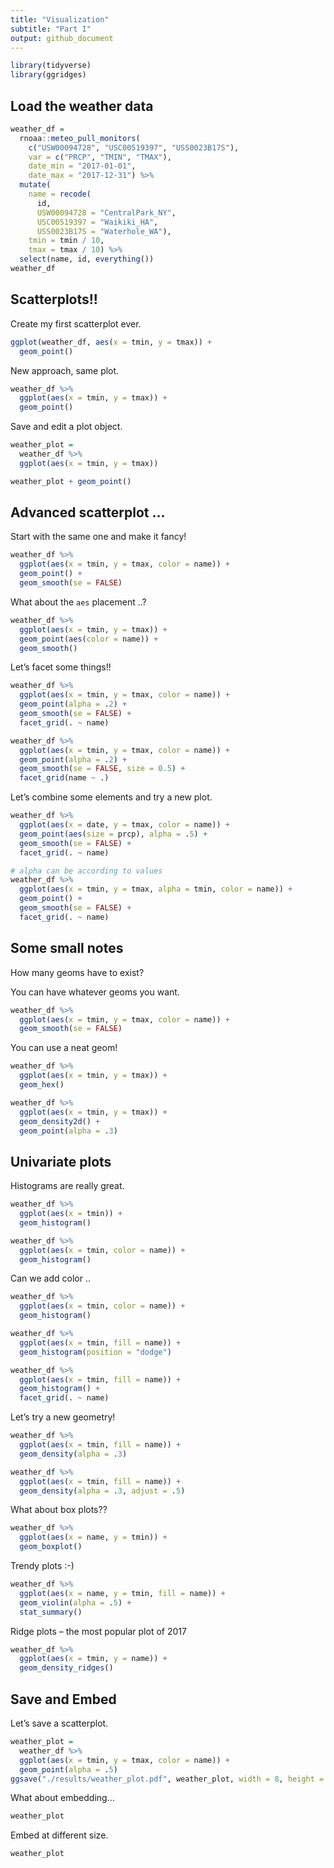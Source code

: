 ```yaml
---
title: "Visualization"
subtitle: "Part I"
output: github_document
---
```


```r
library(tidyverse)
library(ggridges)
```

## Load the weather data

```r
weather_df = 
  rnoaa::meteo_pull_monitors(
    c("USW00094728", "USC00519397", "USS0023B17S"),
    var = c("PRCP", "TMIN", "TMAX"), 
    date_min = "2017-01-01",
    date_max = "2017-12-31") %>%
  mutate(
    name = recode(
      id, 
      USW00094728 = "CentralPark_NY", 
      USC00519397 = "Waikiki_HA",
      USS0023B17S = "Waterhole_WA"),
    tmin = tmin / 10,
    tmax = tmax / 10) %>%
  select(name, id, everything())
weather_df
```


## Scatterplots!!

Create my first scatterplot ever.

```r
ggplot(weather_df, aes(x = tmin, y = tmax)) +
  geom_point()
```

New approach, same plot.

```r
weather_df %>% 
  ggplot(aes(x = tmin, y = tmax)) + 
  geom_point()
```

Save and edit a plot object.

```r
weather_plot = 
  weather_df %>% 
  ggplot(aes(x = tmin, y = tmax))

weather_plot + geom_point()
```

## Advanced scatterplot ...

Start with the same one and make it fancy!

```r
weather_df %>% 
  ggplot(aes(x = tmin, y = tmax, color = name)) + 
  geom_point() + 
  geom_smooth(se = FALSE)
```

What about the `aes` placement ..?

```r
weather_df %>% 
  ggplot(aes(x = tmin, y = tmax)) + 
  geom_point(aes(color = name)) + 
  geom_smooth()
```

Let's facet some things!!

```r
weather_df %>% 
  ggplot(aes(x = tmin, y = tmax, color = name)) + 
  geom_point(alpha = .2) + 
  geom_smooth(se = FALSE) + 
  facet_grid(. ~ name)

weather_df %>% 
  ggplot(aes(x = tmin, y = tmax, color = name)) + 
  geom_point(alpha = .2) + 
  geom_smooth(se = FALSE, size = 0.5) + 
  facet_grid(name ~ .)
```

Let's combine some elements and try a new plot.

```r
weather_df %>% 
  ggplot(aes(x = date, y = tmax, color = name)) +
  geom_point(aes(size = prcp), alpha = .5) + 
  geom_smooth(se = FALSE) + 
  facet_grid(. ~ name)

# alpha can be according to values
weather_df %>% 
  ggplot(aes(x = tmin, y = tmax, alpha = tmin, color = name)) +
  geom_point() + 
  geom_smooth(se = FALSE) + 
  facet_grid(. ~ name)
```



## Some small notes

How many geoms have to exist?

You can have whatever geoms you want. 

```r
weather_df %>% 
  ggplot(aes(x = tmin, y = tmax, color = name)) +
  geom_smooth(se = FALSE)
```

You can use a neat geom!

```r
weather_df %>% 
  ggplot(aes(x = tmin, y = tmax)) + 
  geom_hex()

weather_df %>% 
  ggplot(aes(x = tmin, y = tmax)) + 
  geom_density2d() + 
  geom_point(alpha = .3)
```


## Univariate plots

Histograms are really great. 

```r
weather_df %>% 
  ggplot(aes(x = tmin)) +
  geom_histogram()

weather_df %>% 
  ggplot(aes(x = tmin, color = name)) +
  geom_histogram()
```

Can we add color ..

```r
weather_df %>% 
  ggplot(aes(x = tmin, color = name)) +
  geom_histogram()

weather_df %>% 
  ggplot(aes(x = tmin, fill = name)) +
  geom_histogram(position = "dodge")

weather_df %>% 
  ggplot(aes(x = tmin, fill = name)) +
  geom_histogram() + 
  facet_grid(. ~ name)
```

Let's try a new geometry!

```r
weather_df %>% 
  ggplot(aes(x = tmin, fill = name)) + 
  geom_density(alpha = .3)

weather_df %>% 
  ggplot(aes(x = tmin, fill = name)) + 
  geom_density(alpha = .3, adjust = .5)
```

What about box plots??

```r
weather_df %>% 
  ggplot(aes(x = name, y = tmin)) + 
  geom_boxplot()
```

Trendy plots :-)

```r
weather_df %>% 
  ggplot(aes(x = name, y = tmin, fill = name)) +
  geom_violin(alpha = .5) + 
  stat_summary()
```

Ridge plots -- the most popular plot of 2017

```r
weather_df %>% 
  ggplot(aes(x = tmin, y = name)) + 
  geom_density_ridges()
```



## Save and Embed

Let's save a scatterplot.

```r
weather_plot = 
  weather_df %>% 
  ggplot(aes(x = tmin, y = tmax, color = name)) + 
  geom_point(alpha = .5)
ggsave("./results/weather_plot.pdf", weather_plot, width = 8, height = 5)
```

What about embedding...

```r
weather_plot
```

Embed at different size.

```r
weather_plot
```

